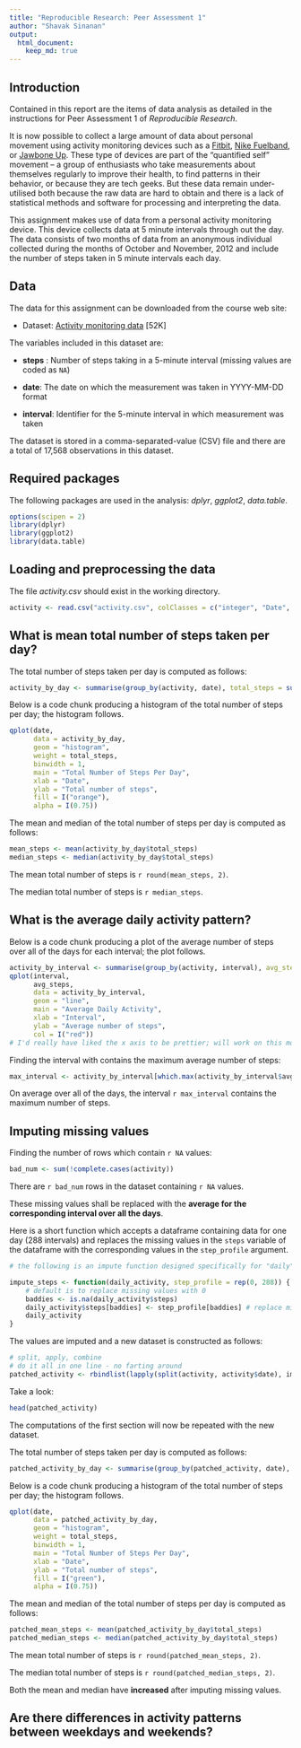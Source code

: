 ```yaml
---
title: "Reproducible Research: Peer Assessment 1"
author: "Shavak Sinanan"
output: 
  html_document:
    keep_md: true
---
```


## Introduction

Contained in this report are the items of data analysis as detailed in the instructions for Peer Assessment 1 of *Reproducible Research*.

It is now possible to collect a large amount of data about personal movement using activity monitoring devices such as a [Fitbit](http://www.fitbit.com), [Nike Fuelband](http://www.nike.com/us/en_us/c/nikeplus-fuelband), or [Jawbone Up](https://jawbone.com/up). These type of devices are part of the "quantified self" movement -- a group of enthusiasts who take measurements about themselves regularly to improve their health, to find patterns in their behavior, or because they are tech geeks. But these data remain under-utilised both because the raw data are hard to obtain and there is a lack of statistical methods and software for processing and interpreting the data.

This assignment makes use of data from a personal activity monitoring device. This device collects data at 5 minute intervals through out the day. The data consists of two months of data from an anonymous individual collected during the months of October and November, 2012 and include the number of steps taken in 5 minute intervals each day.

## Data

The data for this assignment can be downloaded from the course web
site:

* Dataset: [Activity monitoring data](https://d396qusza40orc.cloudfront.net/repdata%2Fdata%2Factivity.zip) [52K]

The variables included in this dataset are:

+ **steps** : Number of steps taking in a 5-minute interval (missing
    values are coded as `NA`)

+ **date**: The date on which the measurement was taken in YYYY-MM-DD
    format

+ **interval**: Identifier for the 5-minute interval in which
    measurement was taken

The dataset is stored in a comma-separated-value (CSV) file and there are a total of 17,568 observations in this dataset.

## Required packages

The following packages are used in the analysis: *dplyr*, *ggplot2*, *data.table*.

```r
options(scipen = 2)
library(dplyr)
library(ggplot2)
library(data.table)
```

## Loading and preprocessing the data

The file *activity.csv* should exist in the working directory.

```r
activity <- read.csv("activity.csv", colClasses = c("integer", "Date", "integer")) # date is in YYYY-MM-DD format
```

## What is mean total number of steps taken per day?

The total number of steps taken per day is computed as follows:

```r
activity_by_day <- summarise(group_by(activity, date), total_steps = sum(steps, na.rm = TRUE))
```

Below is a code chunk producing a histogram of the total number of steps per day; the histogram follows.

```r
qplot(date,
      data = activity_by_day,
      geom = "histogram",
      weight = total_steps,
      binwidth = 1,
      main = "Total Number of Steps Per Day",
      xlab = "Date",
      ylab = "Total number of steps",
      fill = I("orange"),
      alpha = I(0.75))
```

The mean and median of the total number of steps per day is computed as follows:

```r
mean_steps <- mean(activity_by_day$total_steps)
median_steps <- median(activity_by_day$total_steps)
```

The mean total number of steps is `r round(mean_steps, 2)`.

The median total number of steps is `r median_steps`.

## What is the average daily activity pattern?

Below is a code chunk producing a plot of the average number of steps over all of the days for each interval; the plot follows.

```r
activity_by_interval <- summarise(group_by(activity, interval), avg_steps = mean(steps, na.rm = TRUE))
qplot(interval,
      avg_steps,
      data = activity_by_interval,
      geom = "line",
      main = "Average Daily Activity",
      xlab = "Interval",
      ylab = "Average number of steps",
      col = I("red"))
# I'd really have liked the x axis to be prettier; will work on this more if I have some time
```

Finding the interval with contains the maximum average number of steps:

```r
max_interval <- activity_by_interval[which.max(activity_by_interval$avg_steps), 1]
```

On average over all of the days, the interval `r max_interval` contains the maximum number of steps.

## Imputing missing values

Finding the number of rows which contain ```r NA``` values:

```r
bad_num <- sum(!complete.cases(activity))
```

There are ```r bad_num``` rows in the dataset containing ```r NA``` values.

These missing values shall be replaced with the **average for the corresponding interval over all the days**.

Here is a short function which accepts a dataframe containing data for one day (288 intervals) and replaces the missing values in the `steps` variable of the dataframe with the corresponding values in the `step_profile` argument.

```r
# the following is an impute function designed specifically for "daily" subsets of the master dataset

impute_steps <- function(daily_activity, step_profile = rep(0, 288)) {
    # default is to replace missing values with 0
    baddies <- is.na(daily_activity$steps)
    daily_activity$steps[baddies] <- step_profile[baddies] # replace missing values and keep the rest
    daily_activity
}
```

The values are imputed and a new dataset is constructed as follows:

```r
# split, apply, combine
# do it all in one line - no farting around
patched_activity <- rbindlist(lapply(split(activity, activity$date), impute_steps, step_profile = activity_by_interval$avg_steps)) # replace missing values with average for the appropriate interval
```

Take a look:

```r
head(patched_activity)
```

The computations of the first section will now be repeated with the new dataset.

The total number of steps taken per day is computed as follows:

```r
patched_activity_by_day <- summarise(group_by(patched_activity, date), total_steps = sum(steps, na.rm = TRUE))
```

Below is a code chunk producing a histogram of the total number of steps per day; the histogram follows.

```r
qplot(date,
      data = patched_activity_by_day,
      geom = "histogram",
      weight = total_steps,
      binwidth = 1,
      main = "Total Number of Steps Per Day",
      xlab = "Date",
      ylab = "Total number of steps",
      fill = I("green"),
      alpha = I(0.75))
```

The mean and median of the total number of steps per day is computed as follows:

```r
patched_mean_steps <- mean(patched_activity_by_day$total_steps)
patched_median_steps <- median(patched_activity_by_day$total_steps)
```

The mean total number of steps is `r round(patched_mean_steps, 2)`.

The median total number of steps is `r round(patched_median_steps, 2)`.

Both the mean and median have **increased** after imputing missing values.

## Are there differences in activity patterns between weekdays and weekends?
